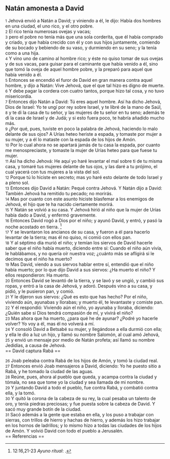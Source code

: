 == Natán amonesta a David ==

{{anchor|1}} <small>1</small> Jehová envió a Natán a David; y viniendo a él, le dijo: Había dos hombres en una ciudad, el uno rico, y el otro pobre.<br>
{{anchor|2}} <small>2</small> El rico tenía numerosas ovejas y vacas;<br>
{{anchor|3}} <small>3</small> pero el pobre no tenía más que una sola corderita, que él había comprado y criado, y que había crecido con él y con sus hijos juntamente, comiendo de su bocado y bebiendo de su vaso, y durmiendo en su seno; y la tenía como a una hija.<br>
{{anchor|4}} <small>4</small> Y vino uno de camino al hombre rico; y éste no quiso tomar de sus ovejas y de sus vacas, para guisar para el caminante que había venido a él, sino que tomó la oveja de aquel hombre pobre, y la preparó para aquel que había venido a él.<br>
{{anchor|5}} <small>5</small> Entonces se encendió el furor de David en gran manera contra aquel hombre, y dijo a Natán: Vive Jehová, que el que tal hizo es digno de muerte.<br>
{{anchor|6}} <small>6</small> Y debe pagar la cordera con cuatro tantos, porque hizo tal cosa, y no tuvo misericordia.<br>
{{anchor|7}} <small>7</small> Entonces dijo Natán a David: Tú eres aquel hombre. Así ha dicho Jehová, Dios de Israel: Yo te ungí por rey sobre Israel, y te libré de la mano de Saúl,<br>
{{anchor|8}} <small>8</small> y te di la casa de tu señor, y las mujeres de tu señor en tu seno; además te di la casa de Israel y de Judá; y si esto fuera poco, te habría añadido mucho más.<br>
{{anchor|9}} <small>9</small> ¿Por qué, pues, tuviste en poco la palabra de Jehová, haciendo lo malo delante de sus ojos? A Urías heteo heriste a espada, y tomaste por mujer a su mujer, y a él lo mataste con la espada de los hijos de Amón.<br>
{{anchor|10}} <small>10</small> Por lo cual ahora no se apartará jamás de tu casa la espada, por cuanto me menospreciaste, y tomaste la mujer de Urías heteo para que fuese tu mujer.<br>
{{anchor|11}} <small>11</small> Así ha dicho Jehová: He aquí yo haré levantar el mal sobre ti de tu misma casa, y tomaré tus mujeres delante de tus ojos, y las daré a tu prójimo, el cual yacerá con tus mujeres a la vista del sol.<br>
{{anchor|12}} <small>12</small> Porque tú lo hiciste en secreto; mas yo haré esto delante de todo Israel y a pleno sol.<br>
{{anchor|13}} <small>13</small> Entonces dijo David a Natán: Pequé contra Jehová. Y Natán dijo a David: También Jehová ha remitido tu pecado; no morirás.<br>
{{anchor|14}} <small>14</small> Mas por cuanto con este asunto hiciste blasfemar a los enemigos de Jehová, el hijo que te ha nacido ciertamente morirá.<br>
{{anchor|15}} <small>15</small> Y Natán se volvió a su casa. Y Jehová hirió al niño que la mujer de Urías había dado a David, y enfermó gravemente.<br>
{{anchor|16}} <small>16</small> Entonces David rogó a Dios por el niño; y ayunó David, y entró, y pasó la noche acostado en tierra. <ref>12:16,21-23 ''Ayuno ritual'': {{lib|LU|89|3|1}}.</ref><br>
{{anchor|17}} <small>17</small> Y se levantaron los ancianos de su casa, y fueron a él para hacerlo levantar de la tierra; mas él no quiso, ni comió con ellos pan.<br>
{{anchor|18}} <small>18</small> Y al séptimo día murió el niño; y temían los siervos de David hacerle saber que el niño había muerto, diciendo entre sí: Cuando el niño aún vivía, le hablábamos, y no quería oír nuestra voz; ¿cuánto más se afligirá si le decimos que el niño ha muerto?<br>
{{anchor|19}} <small>19</small> Mas David, viendo a sus siervos hablar entre sí, entendió que el niño había muerto; por lo que dijo David a sus siervos: ¿Ha muerto el niño? Y ellos respondieron: Ha muerto.<br>
{{anchor|20}} <small>20</small> Entonces David se levantó de la tierra, y se lavó y se ungió, y cambió sus ropas, y entró a la casa de Jehová, y adoró. Después vino a su casa, y pidió, y le pusieron pan, y comió.<br>
{{anchor|21}} <small>21</small> Y le dijeron sus siervos: ¿Qué es esto que has hecho? Por el niño, viviendo aún, ayunabas y llorabas; y muerto él, te levantaste y comiste pan.<br>
{{anchor|22}} <small>22</small> Y él respondió: Viviendo aún el niño, yo ayunaba y lloraba, diciendo: ¿Quién sabe si Dios tendrá compasión de mí, y vivirá el niño?<br>
{{anchor|23}} <small>23</small> Mas ahora que ha muerto, ¿para qué he de ayunar? ¿Podré yo hacerle volver? Yo voy a él, mas él no volverá a mí.<br>
{{anchor|24}} <small>24</small> Y consoló David a Betsabé su mujer, y llegándose a ella durmió con ella; y ella le dio a luz un hijo, y llamó su nombre Salomón, al cual amó Jehová,<br>
{{anchor|25}} <small>25</small> y envió un mensaje por medio de Natán profeta; así llamó su nombre Jedidías, a causa de Jehová.<br>
== David captura Rabá ==

{{anchor|26}} <small>26</small> Joab peleaba contra Rabá de los hijos de Amón, y tomó la ciudad real.<br>
{{anchor|27}} <small>27</small> Entonces envió Joab mensajeros a David, diciendo: Yo he puesto sitio a Rabá, y he tomado la ciudad de las aguas.<br>
{{anchor|28}} <small>28</small> Reúne, pues, ahora al pueblo que queda, y acampa contra la ciudad y tómala, no sea que tome yo la ciudad y sea llamada de mi nombre.<br>
{{anchor|29}} <small>29</small> Y juntando David a todo el pueblo, fue contra Rabá, y combatió contra ella, y la tomó.<br>
{{anchor|30}} <small>30</small> Y quitó la corona de la cabeza de su rey, la cual pesaba un talento de oro,  y tenía piedras preciosas; y fue puesta sobre la cabeza de David. Y sacó muy grande botín de la ciudad.<br>
{{anchor|31}} <small>31</small> Sacó además a la gente que estaba en ella, y los puso a trabajar con sierras, con trillos de hierro y hachas de hierro, y además los hizo trabajar en los hornos de ladrillos; y lo mismo hizo a todas las ciudades de los hijos de Amón. Y volvió David con todo el pueblo a Jerusalén.<br>
== Referencias ==

<references />
